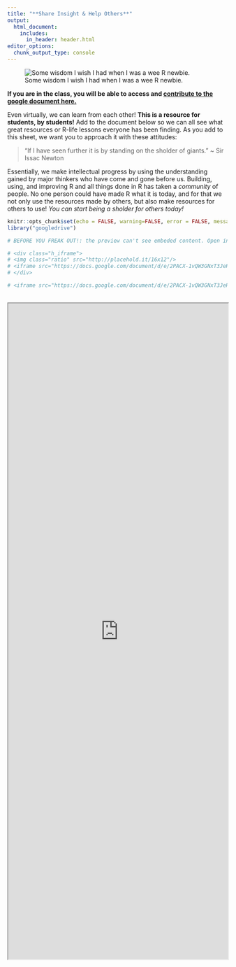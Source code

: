 ```yaml
---
title: "**Share Insight & Help Others**"
output:
  html_document:
    includes:
      in_header: header.html
editor_options: 
  chunk_output_type: console
---
```


<div class = "row">
<div class = "col-md-6">

![Some wisdom I wish I had when I was a wee R newbie.](images/WhoWillWinParens.jpg)

**If you are in the class, you will be able to access and [contribute to the google document here.](https://docs.google.com/document/d/1UNCEJpu1fWj_qWdIpI9HImH4eOPxXgLYOobyGn90li8/edit?usp=sharing)**

</div>

<div class = "col-md-6"> 

Even virtually, we can learn from each other! **This is a resource for students, by students!** Add to the document below so we can all see what great resources or R-life lessons everyone has been finding. As you add to this sheet, we want you to approach it with these attitudes:

> "If I have seen further it is by standing on the sholder of giants." ~ Sir Issac Newton

Essentially, we make intellectual progress by using the understanding gained by major thinkers who have come and gone before us.  Building, using, and improving R and all things done in R has taken a *community* of people. No one person could have made R what it is today, and for that we not only use the resources made by others, but also make resources for others to use! *You can start being a sholder for others today!*

</div>

</div>



```r
knitr::opts_chunk$set(echo = FALSE, warning=FALSE, error = FALSE, message = FALSE)
library("googledrive")

# BEFORE YOU FREAK OUT!: the preview can't see embeded content. Open in browser! <3 past me

# <div class="h_iframe">
# <img class="ratio" src="http://placehold.it/16x12"/>
# <iframe src="https://docs.google.com/document/d/e/2PACX-1vQW3GNxT3JeRukTHFQ6mF3WiWf4zVGymDTy31kUTJIj9Yabij64SrGGidInI8tjuAaBf8VCsdDS90im/pub?embedded=true" style="border: 0" frameborder="0" width="800" height="600" scrolling="no"></iframe>
# </div>

# <iframe src="https://docs.google.com/document/d/e/2PACX-1vQW3GNxT3JeRukTHFQ6mF3WiWf4zVGymDTy31kUTJIj9Yabij64SrGGidInI8tjuAaBf8VCsdDS90im/pub?embedded=true"></iframe>

```

<br>
<div class="h_iframe">
<iframe width='100%' height='1500' src="https://docs.google.com/document/d/e/2PACX-1vQW3GNxT3JeRukTHFQ6mF3WiWf4zVGymDTy31kUTJIj9Yabij64SrGGidInI8tjuAaBf8VCsdDS90im/pub?embedded=true"></iframe>
</div>

<br>
